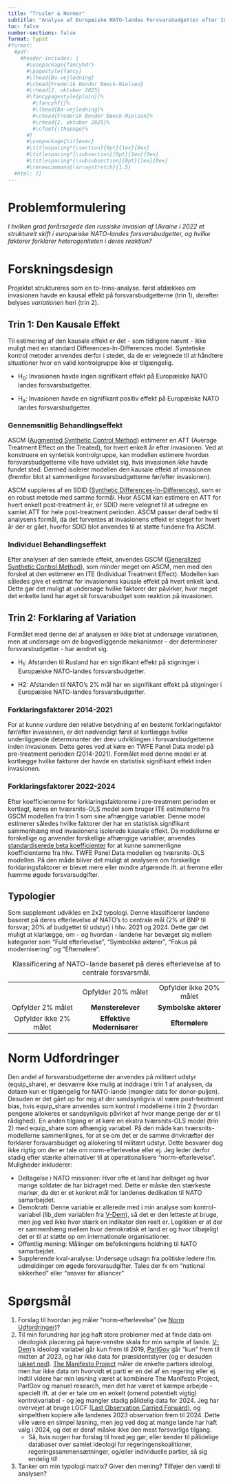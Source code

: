 ```yaml
---
title: "Trusler & Normer"
subtitle: "Analyse af Europæiske NATO-landes Forsvarsbudgetter efter Invasionen af Ukraine"
toc: false
number-sections: false
format: typst
#format:
  #pdf:
    #header-includes: |
      #\usepackage{fancyhdr}
      #\pagestyle{fancy}
      #\lhead{Ba-vejledning}
      #\chead{Frederik Bender Bøeck-Nielsen}
      #\rhead{2. oktober 2025}
      #\fancypagestyle{plain}{%
        #\fancyhf{}%
        #\lhead{Ba-vejledning}%
        #\chead{Frederik Bender Bøeck-Nielsen}%
        #\rhead{2. oktober 2025}%
        #\cfoot{\thepage}%
      #}
      #\usepackage{titlesec}
      #\titlespacing*{\section}{0pt}{1ex}{0ex}
      #\titlespacing*{\subsection}{0pt}{1ex}{0ex}
      #\titlespacing*{\subsubsection}{0pt}{1ex}{0ex}
      #\renewcommand{\arraystretch}{1.5}
  #html: {}
---
```


# Problemformulering

*I hvilken grad forårsagede den russiske invasion af Ukraine i 2022 et strukturelt skift i europæiske NATO-landes forsvarsbudgetter, og hvilke faktorer forklarer heterogeniteten i deres reaktion?*

# Forskningsdesign

Projektet struktureres som en to-trins-analyse. først afdækkes *om* invasionen havde en kausal effekt på forsvarsbudgetterne (trin 1), derefter belyses *variationen* heri (trin 2).

## Trin 1: Den Kausale Effekt

Til estimering af den kausale effekt er det - som tidligere nævnt - ikke muligt med en standard Differences-In-Differences model. Syntetiske kontrol metoder anvendes derfor i stedet, da de er velegnede til at håndtere situationer hvor en valid kontrolgruppe ikke er tilgængelig.

-   H~0~: Invasionen havde ingen signifikant effekt på Europæiske NATO landes forsvarsbudgetter.

-   H~a~: Invasionen havde en signifikant positiv effekt på Europæiske NATO landes forsvarsbudgetter.

### Gennemsnitlig Behandlingseffekt

ASCM ([Augmented Synthetic Control Method](https://www.tandfonline.com/doi/full/10.1080/01621459.2021.1929245 "Ben-Michael, Eli, Avi Feller, and Jesse Rothstein. 2021. “The Augmented Synthetic Control Method.” Journal of the American Statistical Association 116 (536): 1789–1803. doi:10.1080/01621459.2021.1929245.")) estimerer en ATT (Average Treatment Effect on the Treated), for hvert enkelt år efter invasionen. Ved at konstruere en syntetisk kontrolgruppe, kan modellen estimere hvordan forsvarsbudgetterne ville have udviklet sig, hvis invasionen *ikke* havde fundet sted. Dermed isolerer modellen den kausale effekt af invasionen (fremfor blot at sammenligne forsvarsbudgetterne før/efter invasionen).

ASCM suppleres af en SDID ([Synthetic Differences-In-Differences](https://www.aeaweb.org/articles?id=10.1257/aer.20190159)), som er en robust metode med samme formål. Hvor ASCM kan estimere en ATT for hvert enkelt post-treatment år, er SDID mere velegnet til at udregne en samlet ATT for hele post-treatment perioden. ASCM passer deraf bedre til analysens formål, da det forventes at invasionens effekt er steget for hvert år der er gået, hvorfor SDID blot anvendes til at støtte fundene fra ASCM.

### Individuel Behandlingseffekt

Efter analysen af den samlede effekt, anvendes GSCM ([Generalized Synthetic Control Method](https://www.cambridge.org/core/journals/political-analysis/article/generalized-synthetic-control-method-causal-inference-with-interactive-fixed-effects-models/B63A8BD7C239DD4141C67DA10CD0E4F3)), som minder meget om ASCM, men med den forskel at den estimerer en ITE (Individual Treatment Effect). Modellen kan således give et estimat for invasionens kausale effekt på hvert enkelt land. Dette gør det muligt at undersøge hvilke faktorer der påvirker, hvor meget det enkelte land har øget sit forsvarsbudget som reaktion på invasionen.

## Trin 2: Forklaring af Variation

Formålet med denne del af analysen er ikke blot at undersøge variationen, men at undersøge om de bagvedliggende mekanismer - der determinerer forsvarsbudgetter - har ændret sig.

-   H~1~: Afstanden til Rusland har en signifikant effekt på stigninger i Europæiske NATO-landes forsvarsbudgetter.

-   H2: Afstanden til NATO's 2% mål har en signifikant effekt på stigninger i Europæiske NATO-landes forsvarsbudgetter.

### Forklaringsfaktorer 2014-2021

For at kunne vurdere den relative betydning af en bestemt forklaringsfaktor før/efter invasionen, er det nødvendigt først at kortlægge hvilke underliggende determinanter der drev udviklingen i forsvarsbudgetterne inden invasionen. Dette gøres ved at køre en TWFE Panel Data model på pre-treatment perioden (2014-2021). Formålet med denne model er at kortlægge hvilke faktorer der havde en statistisk signifikant effekt inden invasionen.

### Forklaringsfaktorer 2022-2024

Efter koefficienterne for forklaringsfaktorerne i pre-treatment perioden er kortlagt, køres en tværsnits-OLS model som bruger ITE estimaterne fra GSCM modellen fra trin 1 som sine afhængige variabler. Denne model estimerer således hvilke faktorer der har en statistisk signifikant sammenhæng med invasionens isolerede kausale effekt. Da modellerne er forskellige og anvender forskellige afhængige variabler, anvendes [standardiserede beta koefficienter](https://en.wikipedia.org/wiki/Standardized_coefficient) for at kunne sammenligne koefficienterne fra hhv. TWFE Panel Data modellen og tværsnits-OLS modellen. På den måde bliver det muligt at analysere om forskellige forklaringsfaktorer er blevet mere eller mindre afgørende ift. at fremme eller hæmme øgede forsvarsudgifter.

## Typologier

Som supplement udvikles en 2x2 typologi. Denne klassificerer landene baseret på deres efterlevelse af NATO's to centrale mål (2% af BNP til forsvar; 20% af budgettet til udstyr) i hhv. 2021 og 2024. Dette gør det muligt at klarlægge, om - og hvordan - landene har bevæget sig mellem kategorier som "Fuld efterlevelse", "Symbolske aktører", "Fokus på modernisering" og "Efternølere".

|                        |                            |                         |
|:---------------------:|:------------------------:|:----------------------:|
|                        |     Opfylder 20% målet     | Opfylder ikke 20% målet |
|   Opfylder 2% målet    |     **Mønsterelever**      |  **Symbolske aktører**  |
| Opfylder ikke 2% målet | **Effektive Modernisører** |     **Efternølere**     |

: Klassificering af NATO-lande baseret på deres efterlevelse af to centrale forsvarsmål.

# Norm Udfordringer

Den andel af forsvarsbudgetterne der anvendes på militært udstyr (equip_share), er desværre ikke mulig at inddrage i trin 1 af analysen, da dataen kun er tilgængelig for NATO-lande (mangler data for donor-puljen). Desuden er det gået op for mig at der sandsynligvis vil være post-treatment bias, hvis equip_share anvendes som kontrol i modellerne i trin 2 (hvordan pengene allokeres er sandsynligvis påvirket af hvor mange penge der er til rådighed). En anden tilgang er at køre en ekstra tværsnits-OLS model (trin 2) med equip_share som afhængig variabel. På den måde kan tværsnits-modellerne sammenlignes, for at se om det er de samme drivkræfter der forklarer forsvarsbudget og allokering til militært udstyr. Dette besvarer dog ikke rigtig om der er tale om norm-efterlevelse eller ej. Jeg leder derfor stadig efter stærke alternativer til at operationalisere "norm-efterlevelse". Muligheder inkluderer:

-   Deltagelse i NATO missioner: Hvor ofte et land har deltaget og hvor mange soldater de har bidraget med. Dette er måske den stærkeste markør, da det er et konkret mål for landenes dedikation til NATO samarbejdet.
-   Demokrati: Denne variable er allerede med i min analyse som kontrol-variabel (lib_dem variablen fra [V-Dem](https://v-dem.net/)), så det er den letteste at bruge, men jeg ved ikke hvor stærk en indikator den reelt er. Logikken er at der er sammenhæng mellem hvor demokratisk et land er og hvor tilbøjeligt det er til at støtte op om internationale organisationer.
-   Offentlig mening: Målinger om befolkningens holdning til NATO samarbejdet.
-   Supplerende kval-analyse: Undersøge udsagn fra politiske ledere ifm. udmeldinger om øgede forsvarsudgifter. Tales der fx om "national sikkerhed" eller "ansvar for alliancer"

# Spørgsmål

1.  Forslag til hvordan jeg måler "norm-efterlevelse" (se [Norm Udfordringer])?
2.  Til min forundring har jeg haft store problemer med at finde data om ideologisk placering på højre-venstre skala for min sample af lande. [V-Dem](https://v-dem.net/)'s ideologi variabel går kun frem til 2019, [ParlGov](https://www.parlgov.org/) går "kun" frem til midten af 2023, og har ikke data for præsidentstyrer (og er desuden [lukket ned](https://www.parlgov.org/2024/10/01/retiring-from-parlgov/)). [The Manifesto Project](https://manifesto-project.wzb.eu/) måler de enkelte partiers ideologi, men har ikke data om hvorvidt et parti er en del af en regering eller ej. Indtil videre har min løsning været at kombinere The Manifesto Project, ParlGov og manuel research, men det har været et kæmpe arbejde - specielt ift. at der er tale om en enkelt (omend potentielt vigtig) kontrolvariabel - og jeg mangler stadig pålidelig data for 2024. Jeg har overvejet at bruge LOCF ([Last Observation Carried Forward](https://methods.sagepub.com/ency/edvol/encyc-of-research-design/chpt/last-observation-carried-forward)), og simpelthen kopiere alle landenes 2023 observation frem til 2024. Dette ville være en simpel løsning, men jeg ved dog at mange lande har haft valg i 2024, og det er deraf måske ikke den mest forsvarlige tilgang.
    -   Så, hvis nogen har forslag til hvad jeg gør, eller kender til pålidelige databaser over samlet ideologi for regeringenskoalitioner, regeringssammensætninger, og/eller individuelle partier, så sig endelig til!
3.  Tanker om min typologi matrix? Giver den mening? Tilføjer den værdi til analysen?
